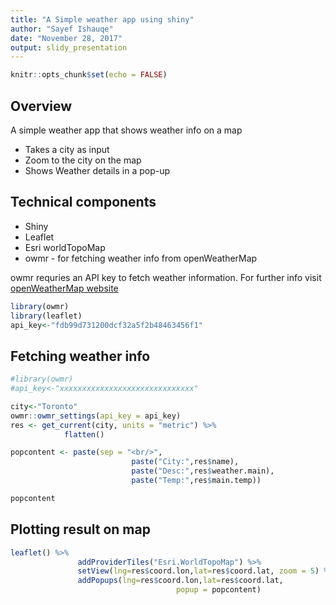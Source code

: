 ```yaml
---
title: "A Simple weather app using shiny"
author: "Sayef Ishauqe"
date: "November 28, 2017"
output: slidy_presentation
---
```


```r
knitr::opts_chunk$set(echo = FALSE)
```

## Overview

A simple weather app that shows weather info on a map

- Takes a city as input
- Zoom to the city on the map
- Shows Weather details in a pop-up

## Technical components

- Shiny
- Leaflet
- Esri worldTopoMap
- owmr - for fetching weather info from openWeatherMap

owmr requries an API key to fetch weather information. For further info visit [openWeatherMap website](https://openweathermap.org/current])

```r
library(owmr)
library(leaflet)
api_key<-"fdb99d731200dcf32a5f2b48463456f1"
```

## Fetching weather info
```r
#library(owmr)
#api_key<-"xxxxxxxxxxxxxxxxxxxxxxxxxxxxxx"

city<-"Toronto"
owmr::owmr_settings(api_key = api_key)
res <- get_current(city, units = "metric") %>%
            flatten()

popcontent <- paste(sep = "<br/>", 
                           paste("City:",res$name),
                           paste("Desc:",res$weather.main),
                           paste("Temp:",res$main.temp))

popcontent
```

## Plotting result on map

```r

leaflet() %>%
               addProviderTiles("Esri.WorldTopoMap") %>%
               setView(lng=res$coord.lon,lat=res$coord.lat, zoom = 5) %>%
               addPopups(lng=res$coord.lon,lat=res$coord.lat,
                                     popup = popcontent)

```


